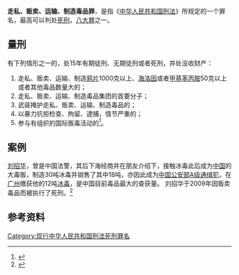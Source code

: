 '''走私、贩卖、运输、制造毒品罪'''，是指《[[中华人民共和国刑法|中华人民共和国刑法]]》所规定的一个罪名，最高可以判处[[死刑|死刑]]，[[八大罪|八大罪]]之一。

== 量刑 ==
有下列情形之一的，处15年有期徒刑、无期徒刑或者死刑，并处没收财产：
#走私、贩卖、运输、制造[[鸦片|鸦片]]1000克以上、[[海洛因|海洛因]]或者[[甲基苯丙胺|甲基苯丙胺]]50克以上或者其他毒品数量大的；
#走私、贩卖、运输、制造毒品集团的首要分子；
#武装掩护走私、贩卖、运输、制造毒品的；
#以暴力抗拒检查、拘留、逮捕，情节严重的；
#参与有组织的国际贩毒活动的<ref>{{Cite web|title=中华人民共和国刑法（2015年9月最新版）|url=http://china.findlaw.cn/fagui/p_1/363931.html|archiveurl=https://web.archive.org/web/20170126083636/http://china.findlaw.cn/fagui/p_1/363931.html|archivedate=2017-01-26|dead-url=yes|access-date=2017-02-26}}</ref>。

== 案例 ==
[[刘招华|刘招华]]，曾是中国法警，其后下海经商并在朋友介绍下，接触冰毒此后成为[[中国|中国]]的大毒贩，制造30吨冰毒并销售了其中18吨，亦因此成为[[中华人民共和国公安部|中国公安部]][[A级通缉犯|A级通缉犯]]，在[[广州市|广州]]缴获他的12吨[[甲基苯丙胺|冰毒]]，是中国目前毒品最大的查获量。 刘招华于2009年因贩卖毒品而被执行了死刑。<ref>{{Cite web|title=毒梟劉招華二審　聲稱辦廠為支援西部大開發|url=http://hk.crntt.com/doc/1006/2/3/6/100623616.html|archiveurl=https://web.archive.org/web/20140116184627/http://hk.crntt.com/doc/1006/2/3/6/100623616.html|archivedate=2014-01-16|dead-url=yes|access-date=2017-02-26}}</ref>
== 参考资料 ==
{{reflist}}

{{中华人民共和国刑法罪名}}

[[Category:现行中华人民共和国刑法死刑罪名|Category:现行中华人民共和国刑法死刑罪名]]